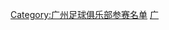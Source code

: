 {{Football squad with logo
 | name      = 2008年广州医药名单
 | bgcolor   = #0093DD
 | textcolor = #FFFAF7
 | teamname  = 广州医药
 | seasontitle=[[2008年中国足球超级联赛|<span style="color: #FFFAF7;">2008年</span>]][[中国足球超级联赛|<span style="color: #FFFAF7;">中超联赛</span>]]第七名
 | teamlogo  = 
 | p1=[[支鑫华]]
 | p2=[[李志海]]
 | p3=[[李岩 (足球运动员)|李岩]]
 | p4=[[周麟]]
 | p5=[[伊斯梅尔·恩里克·阿尔瓦尔多|猛龙]]
 | p6=[[黄志毅]]
 | p7=[[冯俊彦]]
 | p8=[[何塞·杜尔特|何塞]]
 | p9=[[路易斯·艾尔弗雷多·拉米雷斯|拉米雷斯]]
 | p10=[[迭戈·德·利马·巴塞罗斯|迪亚哥]]
 | p11=[[温小明]]
 | p12=[[张思]]
 | p13=[[唐德超]]
 | p14=[[曹志杰]]
 | p15=[[马亮]]
 | p16=[[徐德恩]]
 | p17=[[蔡尧辉]]
 | p18=[[杨朋锋]]
 | p19=[[张所智]]
 | p20=[[徐亮]]
 | p21=[[贾文鹏]]
 | p22=[[李帅 (1982年)|李帅]]
 | p23=[[卢琳]]
 | p24=[[王小诗]]
 | p25=[[高明 (足球运动员)|高明]]
 | p26=[[吴坪枫]]
 | p27=[[罗唏]]
 | p28=[[白岳峰|白磊]]
 | manager=[[沈祥福]]
}}
<noinclude>
{{DEFAULTSORT:Guangzhou F.C. Squad 2008}}
[[Category:广州足球俱乐部参赛名单]]
[[Category:广州足球俱乐部球员|广]]
</noinclude>